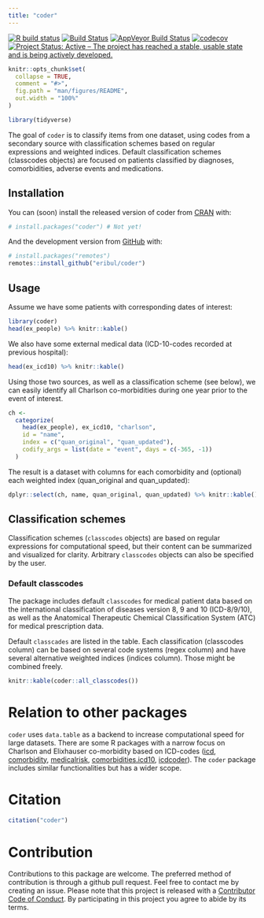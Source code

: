 ```yaml
---
title: "coder"
---
```


[![R build status](https://github.com/eribul/coder/workflows/R-CMD-check/badge.svg)](https://github.com/eribul/coder/actions)
[![Build Status](https://travis-ci.org/eribul/coder.svg?branch=master)](https://travis-ci.org/eribul/coder)
[![AppVeyor Build Status](https://ci.appveyor.com/api/projects/status/github/eribul/coder?branch=master&svg=true)](https://ci.appveyor.com/project/eribul/coder)
[![codecov](https://codecov.io/gh/eribul/coder/branch/master/graph/badge.svg)](https://codecov.io/gh/eribul/coder)
[![Project Status: Active – The project has reached a stable, usable state and is being actively developed.](https://www.repostatus.org/badges/latest/active.svg)](https://www.repostatus.org/#active)


<!-- README.md is generated from README.Rmd. Please edit that file --> 

```r
knitr::opts_chunk$set(
  collapse = TRUE,
  comment = "#>",
  fig.path = "man/figures/README",
  out.width = "100%"
)

library(tidyverse)

```

The goal of `coder` is to classify items from one dataset, using codes from a secondary source with classification schemes based on regular expressions and weighted indices. Default classification schemes (classcodes objects) are focused on patients classified by diagnoses, comorbidities, adverse events and medications.

## Installation

You can (soon) install the released version of coder from [CRAN](https://CRAN.R-project.org) with:

``` r
# install.packages("coder") # Not yet!
```

And the development version from [GitHub](https://github.com/) with:

``` r
# install.packages("remotes")
remotes::install_github("eribul/coder")
```

## Usage

Assume we have some patients with corresponding dates of interest:
```r
library(coder)
head(ex_people) %>% knitr::kable()
```
We also have some external medical data (ICD-10-codes recorded at previous hospital):

```r
head(ex_icd10) %>% knitr::kable()
```

Using those two sources, as well as a classification scheme (see below), we can easily identify all Charlson co-morbidities during one year prior to the event of interest.

```r
ch <- 
  categorize(
    head(ex_people), ex_icd10, "charlson",
    id = "name",
    index = c("quan_original", "quan_updated"),
    codify_args = list(date = "event", days = c(-365, -1))
  )
```

The result is a dataset with columns for each comorbidity and (optional) each weighted index (quan_original and quan_updated):

```r
dplyr::select(ch, name, quan_original, quan_updated) %>% knitr::kable()
```



## Classification schemes

Classification schemes (`classcodes` objects) are based on regular expressions for computational speed, but their content can be summarized and visualized for clarity.  Arbitrary `classcodes` objects can also be specified by the user. 

### Default classcodes

The package includes default `classcodes` for medical patient data based on the international classification of diseases version 8, 9 and 10 (ICD-8/9/10), as well as the Anatomical Therapeutic Chemical Classification System (ATC) for medical prescription data.

Default `classcades` are listed in the table. Each classification (classcodes column) can be based on several code systems (regex column) and have several alternative weighted indices (indices column). Those might be combined freely. 

```r
knitr::kable(coder::all_classcodes()) 
```

# Relation to other packages

`coder` uses `data.table` as a backend to increase computational speed for large datasets. There are some R packages with a narrow focus on Charlson and Elixhauser co-morbidity based on ICD-codes ([icd ](https://CRAN.R-project.org/package=icd), [comorbidity](https://CRAN.R-project.org/package=comorbidity), [medicalrisk ](https://CRAN.R-project.org/package=medicalrisk), [comorbidities.icd10 ](https://github.com/gforge/comorbidities.icd10), [icdcoder](https://github.com/wtcooper/icdcoder)). The `coder` package includes similar functionalities but has a wider scope.

# Citation

```r
citation("coder")
```


# Contribution

Contributions to this package are welcome. The preferred method of contribution is through a github pull request. Feel free to contact me by creating an issue. Please note that this project is released with a [Contributor Code of Conduct](CODE_OF_CONDUCT.md).
By participating in this project you agree to abide by its terms.
